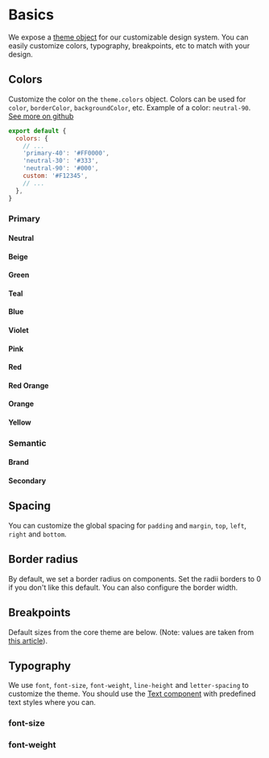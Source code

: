# Basics

We expose a [theme object](https://github.com/WTTJ/welcome-ui/tree/main/packages/Core/src/theme/core.ts) for our customizable design system. You can easily customize colors, typography, breakpoints, etc to match with your design.

## Colors

Customize the color on the `theme.colors` object. Colors can be used for `color`, `borderColor`, `backgroundColor`, etc. Example of a color: `neutral-90`. [See more on github](https://github.com/WTTJ/welcome-ui/tree/main/packages/Core/src/theme/colors.ts)

```jsx
export default {
  colors: {
    // ...
    'primary-40': '#FF0000',
    'neutral-30': '#333',
    'neutral-90': '#000',
    custom: '#F12345',
    // ...
  },
}
```

### Primary

#### Neutral

<div data-colors="neutral"></div>

#### Beige

<div data-colors="beige"></div>

#### Green

<div data-colors="green"></div>

#### Teal

<div data-colors="teal"></div>

#### Blue

<div data-colors="blue"></div>

#### Violet

<div data-colors="violet"></div>

#### Pink

<div data-colors="pink"></div>

#### Red

<div data-colors="red"></div>

#### Red Orange

<div data-colors="red-orange"></div>

#### Orange

<div data-colors="orange"></div>

#### Yellow

<div data-colors="yellow"></div>

### Semantic

#### Brand

<div data-colors="brand"></div>

#### Secondary

<div data-colors="secondary"></div>

## Spacing

You can customize the global spacing for `padding` and `margin`, `top`, `left`, `right` and `bottom`.

<div data-theme="spacing"></div>

## Border radius

By default, we set a border radius on components. Set the radii borders to 0 if you don't like this default. You can also configure the border width.

<div data-theme="radius"></div>

## Breakpoints

Default sizes from the core theme are below. (Note: values are taken from [this article](https://medium.com/@uiuxlab/the-most-used-responsive-breakpoints-in-2017-of-mine-9588e9bd3a8a)).

<div data-theme="breakpoint"></div>

## Typography

We use `font`, `font-size`, `font-weight`, `line-height` and `letter-spacing` to customize the theme. You should use the [Text component](https://www.welcome-ui.com/components/text) with predefined text styles where you can.

### font-size

<div data-theme="font-size"></div>

### font-weight

<div data-theme="font-weight"></div>
